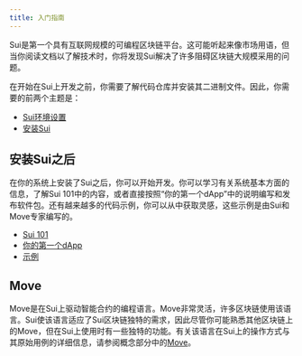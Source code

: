 ```yaml
---
title: 入门指南
---
```


Sui是第一个具有互联网规模的可编程区块链平台。这可能听起来像市场用语，但当你阅读文档以了解技术时，你将发现Sui解决了许多阻碍区块链大规模采用的问题。

在开始在Sui上开发之前，你需要了解代码仓库并安装其二进制文件。因此，你需要的前两个主题是：

- [Sui环境设置](./getting-started/sui-environment.mdx)
- [安装Sui](./getting-started/sui-install.mdx)

## 安装Sui之后

在你的系统上安装了Sui之后，你可以开始开发。你可以学习有关系统基本方面的信息，了解Sui 101中的内容，或者直接按照“你的第一个dApp”中的说明编写和发布软件包。还有越来越多的代码示例，你可以从中获取灵感，这些示例是由Sui和Move专家编写的。

- [Sui 101](./sui-101.mdx)
- [你的第一个dApp](./first-app.mdx)
- [示例](./app-examples.mdx)

## Move

Move是在Sui上驱动智能合约的编程语言。Move非常灵活，许多区块链使用该语言。Sui使该语言适应了Sui区块链独特的需求，因此尽管你可能熟悉其他区块链上的Move，但在Sui上使用时有一些独特的功能。有关该语言在Sui上的操作方式与其原始用例的详细信息，请参阅概念部分中的[Move](/concepts/sui-move-concepts.mdx)。
